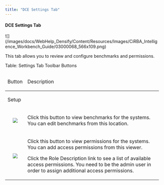 ```yaml
---
title: "DCE Settings Tab"
---
```


#### DCE Settings Tab

<Accordion title="Figure: Settings Tab Toolbar">
<Frame>![](/images/docs/WebHelp_Densify/Content/Resources/Images/CiRBA_Intelligence_Workbench_Guide/03000068_566x109.png)</Frame>
</Accordion>


This tab allows you to review and configure benchmarks and permissions.

Table: Settings Tab Toolbar Buttons

<table>
<thead>
<tr>
<td>
<p>Button</p>
</td>
<td>
<p>Description</p>
</td>
</tr>
</thead>
<tr>
<td colspan="2">
<p>Setup</p>
</td>
</tr>
<tr>
<td>
<p align="center">
<Frame><img class="img_1" src="images/docs/WebHelp_Densify/Content/Resources/Images/CiRBA_Intelligence_Workbench_Guide/03000048_61x47.png"/></Frame>
</p>
</td>
<td>
<p>Click this button to view benchmarks for the systems. You can edit benchmarks from this location.</p>
</td>
</tr>
<tr>
<td>
<p align="center">
<Frame><img class="img_1" src="images/docs/WebHelp_Densify/Content/Resources/Images/CiRBA_Intelligence_Workbench_Guide/0300006A_66x34.png"/></Frame>
</p>
</td>
<td>
<p>Click this button to view permissions for the systems. You can add access permissions from this viewer. </p>
<p>Click the Role Description link to see a list of available access permissions. You need to be the admin user in order to assign additional access permissions.</p>
</td>
</tr>
</table>

